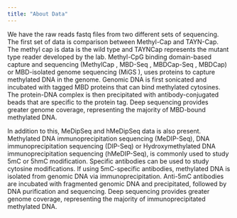 ```yaml
---
title: "About Data"
---
```


We have the raw reads fastq files from two different sets of sequencing. The first set of data is comparison between Methyl-Cap and TAYN-Cap. The methyl cap is data is the wild type and TAYNCap represents the mutant type reader developed by the lab. Methyl-CpG binding domain-based capture and sequencing (MethylCap , MBD-Seq , MBDCap-Seq , MBDCap) or MBD-isolated genome sequencing (MiGS ), uses proteins to capture methylated DNA in the genome. Genomic DNA is first sonicated and incubated with tagged MBD proteins that can bind methylated cytosines. The protein-DNA complex is then precipitated with antibody-conjugated beads that are specific to the protein tag. Deep sequencing provides greater genome coverage, representing the majority of MBD-bound methylated DNA.

In addition to this, MeDipSeq and hMeDipSeq data is also present. Methylated DNA immunoprecipitation sequencing (MeDIP-Seq), DNA immunoprecipitation sequencing (DIP-Seq) or Hydroxymethylated DNA immunoprecipitation sequencing (hMeDIP-Seq), is commonly used to study 5mC or 5hmC modification. Specific antibodies can be used to study cytosine modifications. If using 5mC-specific antibodies, methylated DNA is isolated from genomic DNA via immunoprecipitation. Anti-5mC antibodies are incubated with fragmented genomic DNA and precipitated, followed by DNA purification and sequencing. Deep sequencing provides greater genome coverage, representing the majority of immunoprecipitated methylated DNA.